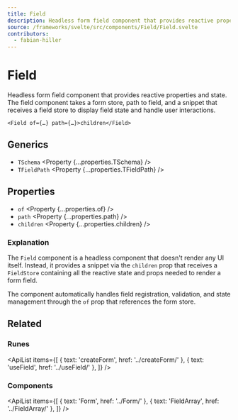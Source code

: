 ```yaml
---
title: Field
description: Headless form field component that provides reactive properties and state.
source: /frameworks/svelte/src/components/Field/Field.svelte
contributors:
  - fabian-hiller
---
```



# Field

Headless form field component that provides reactive properties and state. The field component takes a form store, path to field, and a snippet that receives a field store to display field state and handle user interactions.

```tsx
<Field of={…} path={…}>children</Field>
```

## Generics

- `TSchema` <Property {...properties.TSchema} />
- `TFieldPath` <Property {...properties.TFieldPath} />

## Properties

- `of` <Property {...properties.of} />
- `path` <Property {...properties.path} />
- `children` <Property {...properties.children} />

### Explanation

The `Field` component is a headless component that doesn't render any UI itself. Instead, it provides a snippet via the `children` prop that receives a <Link href="../FieldStore/">`FieldStore`</Link> containing all the reactive state and props needed to render a form field.

The component automatically handles field registration, validation, and state management through the `of` prop that references the form store.

## Related

### Runes

<ApiList
  items={[
    { text: 'createForm', href: '../createForm/' },
    { text: 'useField', href: '../useField/' },
  ]}
/>

### Components

<ApiList
  items={[
    { text: 'Form', href: '../Form/' },
    { text: 'FieldArray', href: '../FieldArray/' },
  ]}
/>
